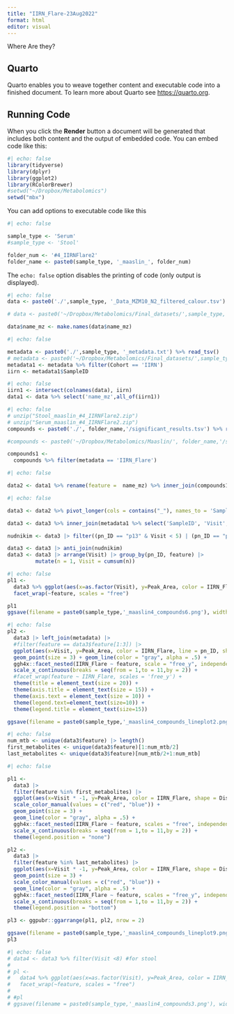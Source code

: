 ```yaml
---
title: "IIRN_Flare-23Aug2022"
format: html
editor: visual
---
```


Where Are they?

## Quarto

Quarto enables you to weave together content and executable code into a finished document. To learn more about Quarto see <https://quarto.org>.

## Running Code

When you click the **Render** button a document will be generated that includes both content and the output of embedded code. You can embed code like this:

```r
#| echo: false
library(tidyverse)
library(dplyr)
library(ggplot2)
library(RColorBrewer)
#setwd("~/Dropbox/Metabolomics")
setwd("mbx")
```

You can add options to executable code like this

```r
#| echo: false

sample_type <- 'Serum'
#sample_type <- 'Stool'

folder_num <- '#4_IIRNFlare2'
folder_name <- paste0(sample_type, '_maaslin_', folder_num)
```

The `echo: false` option disables the printing of code (only output is displayed).

```r
#| echo: false
data <- paste0('./',sample_type, '_Data_MZM10_N2_filtered_calour.tsv') %>% read_tsv()

# data <- paste0('~/Dropbox/Metabolomics/Final_datasets/',sample_type, '_Data_MZM10_N2_filtered_calour.tsv') %>% read_tsv()

data$name_mz <- make.names(data$name_mz)
```

```r
#| echo: false

metadata <- paste0('./',sample_type, '_metadata.txt') %>% read_tsv()
# metadata <- paste0('~/Dropbox/Metabolomics/Final_datasets/',sample_type, '_metadata.txt') %>% read_tsv()
metadata1 <- metadata %>% filter(Cohort == 'IIRN')
iirn <- metadata1$SampleID
```

```r
#| echo: false
iirn1 <- intersect(colnames(data), iirn)
data1 <- data %>% select('name_mz',all_of(iirn1))
```

```r
#| echo: false
# unzip("Stool_maaslin_#4_IIRNFlare2.zip")
# unzip("Serum_maaslin_#4_IIRNFlare2.zip")
compounds <- paste0('./', folder_name,'/significant_results.tsv') %>% read_tsv()

#compounds <- paste0('~/Dropbox/Metabolomics/Maaslin/', folder_name,'/significant_results.tsv') %>% read_tsv()

compounds1 <- 
  compounds %>% filter(metadata == 'IIRN_Flare')
```

```r
#| echo: false

data2 <- data1 %>% rename(feature =  name_mz) %>% inner_join(compounds1 %>% select(feature))
```

```r
#| echo: false

data3 <- data2 %>% pivot_longer(cols = contains("_"), names_to = 'SampleID', values_to = 'Peak_Area')

data3 <- data3 %>% inner_join(metadata1 %>% select('SampleID', 'Visit', 'IIRN_Flare', 'Disease_Status', "pn_ID"))

nudnikim <- data3 |> filter((pn_ID == "p13" & Visit < 5) | (pn_ID == "p29" & Visit < 5)) 

data3 <- data3 |> anti_join(nudnikim)
data3 <- data3 |> arrange(Visit) |> group_by(pn_ID, feature) |> 
         mutate(n = 1, Visit = cumsum(n)) 
```

```r
#| echo: false
pl1 <- 
  data3 %>% ggplot(aes(x=as.factor(Visit), y=Peak_Area, color = IIRN_Flare)) + geom_boxplot() + 
  facet_wrap(~feature, scales = "free")

pl1
ggsave(filename = paste0(sample_type,'_maaslin4_compounds6.png'), width = 60, height = 60, units = "cm", pl1)
```

```r
#| echo: false
pl2 <-
  data3 |> left_join(metadata) |> 
  #filter(feature == data3$feature[1:3]) |> 
  ggplot(aes(x=Visit, y=Peak_Area, color = IIRN_Flare, line = pn_ID, shape = Disease_Status)) +
  geom_point(size = 3) + geom_line(color = "gray", alpha = .5) +
  ggh4x::facet_nested(IIRN_Flare ~ feature, scale = "free_y", independent = "y") + 
  scale_x_continuous(breaks = seq(from = 1,to = 11,by = 2)) + 
  #facet_wrap(feature ~ IIRN_Flare, scales = 'free_y') +
  theme(title = element_text(size = 20)) +
  theme(axis.title = element_text(size = 15)) +
  theme(axis.text = element_text(size = 10)) +
  theme(legend.text=element_text(size=10)) +
  theme(legend.title = element_text(size=15))

ggsave(filename = paste0(sample_type,'_maaslin4_compounds_lineplot2.png'), width = 70, height = 15, units = "cm", pl2)
```

```r
#| echo: false
num_mtb <- unique(data3$feature) |> length()
first_metabolites <- unique(data3$feature)[1:num_mtb/2]
last_metabolites <- unique(data3$feature)[num_mtb/2+1:num_mtb]
```

```r
#| echo: false

pl1 <-
  data3 |> 
  filter(feature %in% first_metabolites) |> 
  ggplot(aes(x=Visit * -1, y=Peak_Area, color = IIRN_Flare, shape = Disease_Status, group = pn_ID)) +
  scale_color_manual(values = c("red", "blue")) +
  geom_point(size = 3) + 
  geom_line(color = "gray", alpha = .5) +
  ggh4x::facet_nested(IIRN_Flare ~ feature, scales = "free", independent = "y" ) +
  scale_x_continuous(breaks = seq(from = 1,to = 11,by = 2)) + 
  theme(legend.position = "none")

pl2 <-
  data3 |> 
  filter(feature %in% last_metabolites) |> 
  ggplot(aes(x=Visit * -1, y=Peak_Area, color = IIRN_Flare, shape = Disease_Status, group = pn_ID)) +
  geom_point(size = 3) + 
  scale_color_manual(values = c("red", "blue")) +
  geom_line(color = "gray", alpha = .5) +
  ggh4x::facet_nested(IIRN_Flare ~ feature, scales = "free_y", independent = "y" ) +
  scale_x_continuous(breaks = seq(from = 1,to = 11,by = 2)) + 
  theme(legend.position = "bottom")

pl3 <- ggpubr::ggarrange(pl1, pl2, nrow = 2)

ggsave(filename = paste0(sample_type,'_maaslin4_compounds_lineplot9.png'), width = 70, height = 15, units = "cm", pl3)
pl3

```

```r
#| echo: false
# data4 <- data3 %>% filter(Visit <8) #for stool
# 
# pl <- 
#   data4 %>% ggplot(aes(x=as.factor(Visit), y=Peak_Area, color = IIRN_Flare)) + geom_boxplot() + 
#   facet_wrap(~feature, scales = "free")
# 
# #pl
# ggsave(filename = paste0(sample_type,'_maaslin4_compounds3.png'), width = 60, height = 60, units = "cm", pl)
```

```r

```
